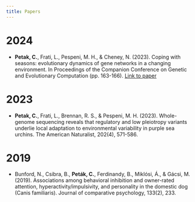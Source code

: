 ```yaml
---
title: Papers
---
```


# 2024

- **Petak, C.**, Frati, L., Pespeni, M. H., & Cheney, N. (2023). Coping with seasons: evolutionary dynamics of gene networks in a changing environment. In Proceedings of the Companion Conference on Genetic and Evolutionary Computation (pp. 163-166).
[Link to paper](https://arxiv.org/abs/2307.01602)

# 2023

- **Petak, C.**, Frati, L., Brennan, R. S., & Pespeni, M. H. (2023). Whole-genome sequencing reveals that regulatory and low pleiotropy variants underlie local adaptation to environmental variability in purple sea urchins. The American Naturalist, 202(4), 571-586.

# 2019

- Bunford, N., Csibra, B., **Peták, C.**, Ferdinandy, B., Miklósi, Á., & Gácsi, M. (2019). Associations among behavioral inhibition and owner-rated attention, hyperactivity/impulsivity, and personality in the domestic dog (Canis familiaris). Journal of comparative psychology, 133(2), 233.
